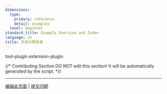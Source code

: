 ```yaml
---
dimensions:
  type:
    primary: reference
    detail: examples
  level: beginner
standard_title: Example Overview and Index
language: zh
title: 开发示例目录
---
```


<CardGroup cols="2">
    <Card
        title="Slack Bot 插件"
        icon="link"
        href="plugin-dev-zh/0432-develop-a-slack-bot-plugin"
        horizontal
    >
        tool-plugin
    </Card>
    <Card
        title="彩虹猫 Endpoint"
        icon="link"
        href="plugin-dev-zh/0432-endpoint"
    >
        extension-plugin
    </Card>
</CardGroup>

{/*
Contributing Section
DO NOT edit this section!
It will be automatically generated by the script.
*/}

---

[编辑此页面](https://github.com/langgenius/dify-docs/edit/main/plugin-dev-zh/0431-example-overview-and-index.mdx) | [提交问题](https://github.com/langgenius/dify-docs/issues/new?template=docs.yml)

